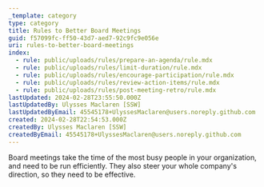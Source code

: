 ```yaml
---
_template: category
type: category
title: Rules to Better Board Meetings
guid: f57099fc-ff50-43d7-aed7-92c9fc9e056e
uri: rules-to-better-board-meetings
index:
  - rule: public/uploads/rules/prepare-an-agenda/rule.mdx
  - rule: public/uploads/rules/limit-duration/rule.mdx
  - rule: public/uploads/rules/encourage-participation/rule.mdx
  - rule: public/uploads/rules/review-action-items/rule.mdx
  - rule: public/uploads/rules/post-meeting-retro/rule.mdx
lastUpdated: 2024-02-28T23:55:50.000Z
lastUpdatedBy: Ulysses Maclaren [SSW]
lastUpdatedByEmail: 45545178+UlyssesMaclaren@users.noreply.github.com
created: 2024-02-28T22:54:53.000Z
createdBy: Ulysses Maclaren [SSW]
createdByEmail: 45545178+UlyssesMaclaren@users.noreply.github.com
---
```


Board meetings take the time of the most busy people in your organization, and need to be run efficiently. They also steer your whole company's direction, so they need to be effective.
